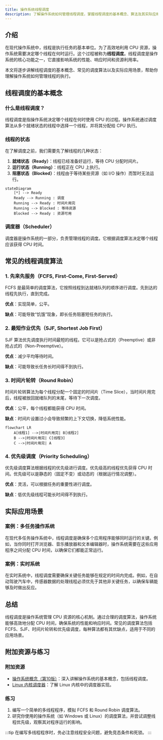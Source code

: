 ```yaml
---
title: 操作系统线程调度
description: 了解操作系统如何管理线程调度，掌握线程调度的基本概念、算法及其实际应用场景。
---
```


## 介绍

在现代操作系统中，线程是执行任务的基本单位。为了高效地利用 CPU 资源，操作系统需要决定哪个线程在何时运行。这个过程被称为**线程调度**。线程调度是操作系统的核心功能之一，它直接影响系统的性能、响应时间和资源利用率。

本文将逐步讲解线程调度的基本概念、常见的调度算法以及实际应用场景，帮助你理解操作系统如何管理线程的执行。

## 线程调度的基本概念

### 什么是线程调度？

线程调度是指操作系统决定哪个线程在何时使用 CPU 的过程。操作系统通过调度算法从多个就绪状态的线程中选择一个线程，并将其分配给 CPU 执行。

### 线程的状态

在了解调度之前，我们需要先了解线程的几种状态：

1. **就绪状态（Ready）**：线程已经准备好运行，等待 CPU 分配时间片。
2. **运行状态（Running）**：线程正在 CPU 上执行。
3. **阻塞状态（Blocked）**：线程由于等待某些资源（如 I/O 操作）而暂时无法运行。

```mermaid
stateDiagram
    [*] --> Ready
    Ready --> Running : 调度
    Running --> Ready : 时间片用完
    Running --> Blocked : 等待资源
    Blocked --> Ready : 资源可用
```

### 调度器（Scheduler）

调度器是操作系统的一部分，负责管理线程的调度。它根据调度算法决定哪个线程应该获得 CPU 时间。

## 常见的线程调度算法

### 1. 先来先服务（FCFS, First-Come, First-Served）

FCFS 是最简单的调度算法，它按照线程到达就绪队列的顺序进行调度。先到达的线程先执行，直到完成。

**优点**：实现简单，公平。

**缺点**：可能导致“饥饿”现象，即长任务阻塞短任务的执行。

### 2. 最短作业优先（SJF, Shortest Job First）

SJF 算法优先调度执行时间最短的线程。它可以是抢占式的（Preemptive）或非抢占式的（Non-Preemptive）。

**优点**：减少平均等待时间。

**缺点**：可能导致长任务长时间得不到执行。

### 3. 时间片轮转（Round Robin）

时间片轮转算法为每个线程分配一个固定的时间片（Time Slice），当时间片用完后，线程被放回就绪队列的末尾，等待下一次调度。

**优点**：公平，每个线程都能获得 CPU 时间。

**缺点**：时间片设置过小会导致频繁的上下文切换，降低系统性能。

```mermaid
flowchart LR
    A[线程1] -->|时间片用完| B[线程2]
    B -->|时间片用完| C[线程3]
    C -->|时间片用完| A
```

### 4. 优先级调度（Priority Scheduling）

优先级调度算法根据线程的优先级进行调度。优先级高的线程优先获得 CPU 时间。优先级可以是静态的（固定不变）或动态的（根据运行情况调整）。

**优点**：灵活，可以根据任务的重要性进行调度。

**缺点**：低优先级线程可能长时间得不到执行。

## 实际应用场景

### 案例：多任务操作系统

在现代多任务操作系统中，线程调度是确保多个应用程序能够同时运行的关键。例如，当你同时打开浏览器、音乐播放器和文本编辑器时，操作系统需要在这些应用程序之间分配 CPU 时间，以确保它们都能正常运行。

### 案例：实时系统

在实时系统中，线程调度需要确保关键任务能够在规定的时间内完成。例如，在自动驾驶汽车中，传感器数据的处理线程必须优先于其他非关键任务，以确保车辆能够及时做出反应。

## 总结

线程调度是操作系统管理 CPU 资源的核心机制。通过合理的调度算法，操作系统能够高效地分配 CPU 时间，确保系统的性能和响应时间。常见的调度算法包括 FCFS、SJF、时间片轮转和优先级调度，每种算法都有其优缺点，适用于不同的应用场景。

## 附加资源与练习

### 附加资源

- [操作系统概念（第10版）](https://www.os-book.com/)：深入讲解操作系统的基本概念，包括线程调度。
- [Linux 内核调度器](https://www.kernel.org/doc/html/latest/scheduler/index.html)：了解 Linux 内核中的调度器实现。

### 练习

1. 编写一个简单的多线程程序，模拟 FCFS 和 Round Robin 调度算法。
2. 研究你使用的操作系统（如 Windows 或 Linux）的调度算法，并尝试调整线程优先级，观察其对程序运行的影响。

:::tip
在编写多线程程序时，务必注意线程安全问题，避免竞态条件和死锁。
:::